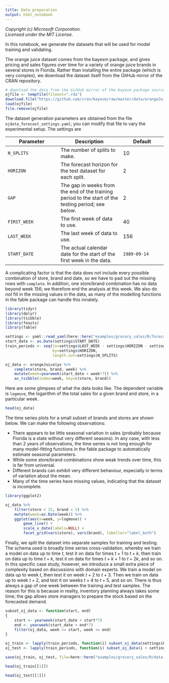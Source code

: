 ```yaml
---
title: Data preparation
output: html_notebook
---
```


_Copyright (c) Microsoft Corporation._<br/>
_Licensed under the MIT License._

In this notebook, we generate the datasets that will be used for model training and validating. 

The orange juice dataset comes from the bayesm package, and gives pricing and sales figures over time for a variety of orange juice brands in several stores in Florida. Rather than installing the entire package (which is very complex), we download the dataset itself from the GitHub mirror of the CRAN repository.

```r
# download the data from the GitHub mirror of the bayesm package source
ojfile <- tempfile(fileext=".rda")
download.file("https://github.com/cran/bayesm/raw/master/data/orangeJuice.rda", ojfile)
load(ojfile)
file.remove(ojfile)
```

The dataset generation parameters are obtained from the file `ojdata_forecast_settings.yaml`; you can modify that file to vary the experimental setup. The settings are

| Parameter | Description | Default | 
|-----------|-------------|---------|
| `N_SPLITS` | The number of splits to make. | 10 |
| `HORIZON` | The forecast horizon for the test dataset for each split. | 2 |
| `GAP` | The gap in weeks from the end of the training period to the start of the testing period; see below. | 2 |
| `FIRST_WEEK` | The first week of data to use. | 40 |
| `LAST_WEEK` | The last week of data to use. | 156 |
| `START_DATE` | The actual calendar date for the start of the first week in the data. | `1989-09-14` |

A complicating factor is that the data does not include every possible combination of store, brand and date, so we have to pad out the missing rows with `complete`. In addition, one store/brand combination has no data beyond week 156; we therefore end the analysis at this week. We also do _not_ fill in the missing values in the data, as many of the modelling functions in the fable package can handle this innately.

```r
library(tidyr)
library(dplyr)
library(tsibble)
library(feasts)
library(fable)

settings <- yaml::read_yaml(here::here("examples/grocery_sales/R/forecast_settings.yaml"))
start_date <- as.Date(settings$START_DATE)
train_periods <- seq(to=settings$LAST_WEEK - settings$HORIZON - settings$GAP + 1,
                     by=settings$HORIZON,
                     length.out=settings$N_SPLITS)

oj_data <- orangeJuice$yx %>%
    complete(store, brand, week) %>%
    mutate(week=yearweek(start_date + week*7)) %>%
    as_tsibble(index=week, key=c(store, brand))
```

Here are some glimpses of what the data looks like. The dependent variable is `logmove`, the logarithm of the total sales for a given brand and store, in a particular week.

```r
head(oj_data)
```

The time series plots for a small subset of brands and stores are shown below. We can make the following observations:

- There appears to be little seasonal variation in sales (probably because Florida is a state without very different seasons). In any case, with less than 2 years of observations, the time series is not long enough for many model-fitting functions in the fable package to automatically estimate seasonal parameters.
- While some store/brand combinations show weak trends over time, this is far from universal.
- Different brands can exhibit very different behaviour, especially in terms of variation about the mean.
- Many of the time series have missing values, indicating that the dataset is incomplete.


```r
library(ggplot2)

oj_data %>%
    filter(store < 25, brand < 5) %>%
    mutate(week=as.Date(week)) %>%
    ggplot(aes(x=week, y=logmove)) +
        geom_line() +
        scale_x_date(labels=NULL) +
        facet_grid(vars(store), vars(brand), labeller="label_both")
```

Finally, we split the dataset into separate samples for training and testing. The schema used is broadly time series cross-validation, whereby we train a model on data up to time $t$, test it on data for times $t+1$ to $t+k$, then train on data up to time $t+k$, test it on data for times $t+k+1$ to $t+2k$, and so on. In this specific case study, however, we introduce a small extra piece of complexity based on discussions with domain experts. We train a model on data up to week $t$, then test it on week $t+2$ to $t+3$. Then we train on data up to week $t+2$, and test it on weeks $t+4$ to $t+5$, and so on. There is thus always a gap of one week between the training and test samples. The reason for this is because in reality, inventory planning always takes some time; the gap allows store managers to prepare the stock based on the forecasted demand.

```r
subset_oj_data <- function(start, end)
{
    start <- yearweek(start_date + start*7)
    end <- yearweek(start_date + end*7)
    filter(oj_data, week >= start, week <= end)
}

oj_train <- lapply(train_periods, function(i) subset_oj_data(settings$FIRST_WEEK, i))
oj_test <- lapply(train_periods, function(i) subset_oj_data(i + settings$GAP, i + settings$GAP + settings$HORIZON - 1))

save(oj_train, oj_test, file=here::here("examples/grocery_sales/R/data.Rdata"))

head(oj_train[[1]])

head(oj_test[[1]])
```
